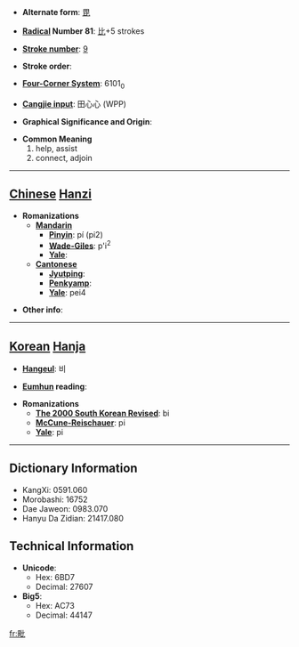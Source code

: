* '''Alternate form''': [[毘]]

* '''[[Wiktionary:Chinese radical index| Radical]] Number 81''': [[Wiktionary:Chinese radical index 比|比]]+5 strokes

* '''[[Wiktionary:Chinese total strokes index|Stroke number]]''': [[Wiktionary:Chinese total strokes index 9|9]]

* '''Stroke order''': 

* '''[[Wiktionary:Chinese four corner index|Four-Corner System]]''': 6101<sub>0</sub>

* '''[[Wiktionary:Chinese Cangjie index|Cangjie input]]''': 田心心 (WPP)

* '''Graphical Significance and Origin''': 

* '''Common Meaning'''
*#help, assist
*# connect, adjoin


----

== [[Chinese]] [[Hanzi]] ==

* '''Romanizations'''
** '''[[Mandarin]]'''
*** '''[[Pinyin]]''': pí (pi2)
*** '''[[Wade-Giles]]''': p'i<sup>2</sup>
*** '''[[Yale]]''': 
** '''[[Cantonese]]'''
*** '''[[Jyutping]]''':
*** '''[[Penkyamp]]''': 
*** '''[[Yale]]''': pei4

* '''Other info''': 

----

== [[Korean]] [[Hanja]] ==

* '''[[Hangeul]]''': 비

* '''[[Eumhun]] reading''': 

* '''Romanizations'''
** '''[[The 2000 South Korean Revised Romanization|The 2000 South Korean Revised]]''': bi
** '''[[McCune-Reischauer]]''': pi
** '''[[Yale]]''': pi

----

== Dictionary Information ==

* KangXi: 0591.060
* Morobashi: 16752
* Dae Jaweon: 0983.070
* Hanyu Da Zidian: 21417.080

== Technical Information ==

* '''Unicode''':
** Hex: 6BD7
** Decimal: 27607
* '''Big5''':
** Hex: AC73
** Decimal: 44147

[[fr:毗]]